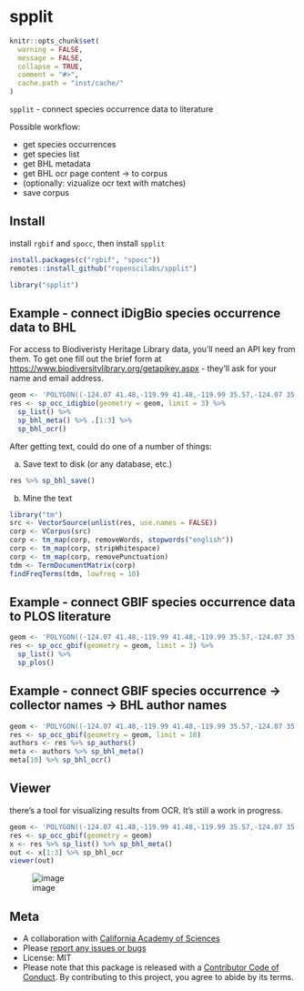 spplit
======

```r
knitr::opts_chunk$set(
  warning = FALSE,
  message = FALSE,
  collapse = TRUE,
  comment = "#>",
  cache.path = "inst/cache/"
)
```


`spplit` - connect species occurrence data to literature

Possible workflow:

* get species occurrences
* get species list
* get BHL metadata
* get BHL ocr page content -> to corpus
* (optionally: vizualize ocr text with matches)
* save corpus

## Install

install `rgbif` and `spocc`, then install `spplit`

```r
install.packages(c("rgbif", "spocc"))
remotes::install_github("ropenscilabs/spplit")
```

```r
library("spplit")
```

## Example - connect iDigBio species occurrence data to BHL

For access to Biodiveristy Heritage Library data, you'll need an API key from them.
To get one fill out the brief form at <https://www.biodiversitylibrary.org/getapikey.aspx> -
they'll ask for your name and email address.

```r
geom <- 'POLYGON((-124.07 41.48,-119.99 41.48,-119.99 35.57,-124.07 35.57,-124.07 41.48))'
res <- sp_occ_idigbio(geometry = geom, limit = 3) %>% 
  sp_list() %>% 
  sp_bhl_meta() %>% .[1:3] %>% 
  sp_bhl_ocr()
```

After getting text, could do one of a number of things:

a) Save text to disk (or any database, etc.)

```r
res %>% sp_bhl_save()
```

b) Mine the text

```r
library("tm")
src <- VectorSource(unlist(res, use.names = FALSE))
corp <- VCorpus(src)
corp <- tm_map(corp, removeWords, stopwords("english"))
corp <- tm_map(corp, stripWhitespace)
corp <- tm_map(corp, removePunctuation)
tdm <- TermDocumentMatrix(corp)
findFreqTerms(tdm, lowfreq = 10)
```

## Example - connect GBIF species occurrence data to PLOS literature

```r
geom <- 'POLYGON((-124.07 41.48,-119.99 41.48,-119.99 35.57,-124.07 35.57,-124.07 41.48))'
res <- sp_occ_gbif(geometry = geom, limit = 3) %>% 
  sp_list() %>% 
  sp_plos()
```

## Example - connect GBIF species occurrence -> collector names -> BHL author names

```r
geom <- 'POLYGON((-124.07 41.48,-119.99 41.48,-119.99 35.57,-124.07 35.57,-124.07 41.48))'
res <- sp_occ_gbif(geometry = geom, limit = 10)
authors <- res %>% sp_authors()
meta <- authors %>% sp_bhl_meta()
meta[10] %>% sp_bhl_ocr()
```

## Viewer

there's a tool for visualizing results from OCR. It's still a work in progress.

```r
geom <- 'POLYGON((-124.07 41.48,-119.99 41.48,-119.99 35.57,-124.07 35.57,-124.07 41.48))'
res <- sp_occ_gbif(geometry = geom)
x <- res %>% sp_list() %>% sp_bhl_meta()
out <- x[1:3] %>% sp_bhl_ocr
viewer(out)
```

![image](man/figures/viewer_eg1.png)

## Meta

* A collaboration with [California Academy of Sciences](http://www.calacademy.org/)
* Please [report any issues or bugs](https://github.com/ropenscilabs/spplit/issues)
* License: MIT
* Please note that this package is released with a [Contributor Code of Conduct](https://ropensci.org/code-of-conduct/). By contributing to this project, you agree to abide by its terms.
